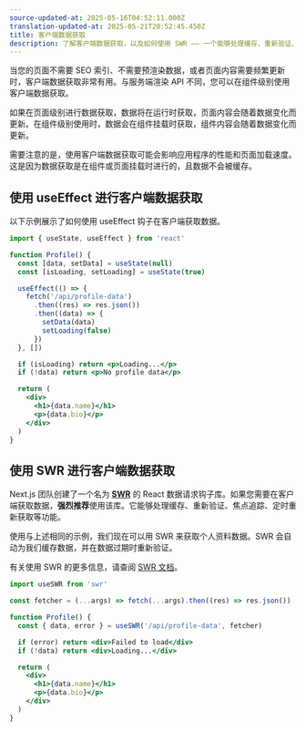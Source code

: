 ```yaml
---
source-updated-at: 2025-05-16T04:52:11.000Z
translation-updated-at: 2025-05-21T20:52:45.450Z
title: 客户端数据获取
description: 了解客户端数据获取，以及如何使用 SWR —— 一个能够处理缓存、重新验证、焦点追踪、定时重新获取等功能的 React 数据请求钩子库。
---
```


当您的页面不需要 SEO 索引、不需要预渲染数据，或者页面内容需要频繁更新时，客户端数据获取非常有用。与服务端渲染 API 不同，您可以在组件级别使用客户端数据获取。

如果在页面级别进行数据获取，数据将在运行时获取，页面内容会随着数据变化而更新。在组件级别使用时，数据会在组件挂载时获取，组件内容会随着数据变化而更新。

需要注意的是，使用客户端数据获取可能会影响应用程序的性能和页面加载速度。这是因为数据获取是在组件或页面挂载时进行的，且数据不会被缓存。

## 使用 useEffect 进行客户端数据获取

以下示例展示了如何使用 useEffect 钩子在客户端获取数据。

```jsx
import { useState, useEffect } from 'react'

function Profile() {
  const [data, setData] = useState(null)
  const [isLoading, setLoading] = useState(true)

  useEffect(() => {
    fetch('/api/profile-data')
      .then((res) => res.json())
      .then((data) => {
        setData(data)
        setLoading(false)
      })
  }, [])

  if (isLoading) return <p>Loading...</p>
  if (!data) return <p>No profile data</p>

  return (
    <div>
      <h1>{data.name}</h1>
      <p>{data.bio}</p>
    </div>
  )
}
```

## 使用 SWR 进行客户端数据获取

Next.js 团队创建了一个名为 [**SWR**](https://swr.vercel.app/) 的 React 数据请求钩子库。如果您需要在客户端获取数据，**强烈推荐**使用该库。它能够处理缓存、重新验证、焦点追踪、定时重新获取等功能。

使用与上述相同的示例，我们现在可以用 SWR 来获取个人资料数据。SWR 会自动为我们缓存数据，并在数据过期时重新验证。

有关使用 SWR 的更多信息，请查阅 [SWR 文档](https://swr.vercel.app/docs/getting-started)。

```jsx
import useSWR from 'swr'

const fetcher = (...args) => fetch(...args).then((res) => res.json())

function Profile() {
  const { data, error } = useSWR('/api/profile-data', fetcher)

  if (error) return <div>Failed to load</div>
  if (!data) return <div>Loading...</div>

  return (
    <div>
      <h1>{data.name}</h1>
      <p>{data.bio}</p>
    </div>
  )
}
```
